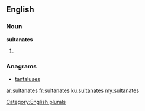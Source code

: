 ==English==

===Noun===
'''sultanates'''

# {{plural of|sultanate}}

===Anagrams===
* [[tantaluses#English|tantaluses]]

[[Category:English plurals]]

[[ar:sultanates]]
[[fr:sultanates]]
[[ku:sultanates]]
[[my:sultanates]]